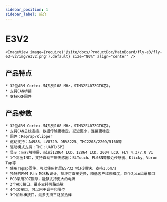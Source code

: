 ```yaml
---
sidebar_position: 1
sidebar_label: 简介
---
```



# E3V2

    <ImageView image={require('@site/docs/ProductDoc/MainBoard/fly-e3/fly-e3-v2/img/e3v2.png').default} size="80%" align="center" />

## 产品特点

    * 32位ARM Cortex-M4系列168 MHz，STM32F407ZGT6芯片
    * 支持CAN桥接
    * 支持RRF固件



## 产品参数

    * 32位ARM Cortex-M4系列168 MHz，STM32F407ZGT6芯片
    * 支持CAN总线连接，数据传输更稳定，延迟更小，连接更稳定
    * 固件：Reprap/Klipper
    * 驱动支持：A4988、LV8729、DRV8225、TMC2208/2209/5160等
    * 驱动模式支持：TMC：UART/SPI
    * 显示：串行触摸屏、mini12864 LCD、12864 LCD、2004 LCD、FLY 4.3/7.0 V1
    * 1个高压IN口，支持自动平床传感器：BLTouch、PL08N等接近传感器、Klicky、Voron Tap等
    * 使用repap固件，可以使用扩展ESP32 WiFi模块，支持1.6m/s
    * 独特的PWM Fan MOS板设计，损坏可直接更换，降低客户维修难度，四个2pin风扇接口
    * PCB采用2OZ铜厚，能够支持更大的电流
    * 2个ADC接口，最多支持两路热敏
    * 4个IO接口，可以用于调平和限位
    * 3个加热棒接口，最多支持三路加热棒
